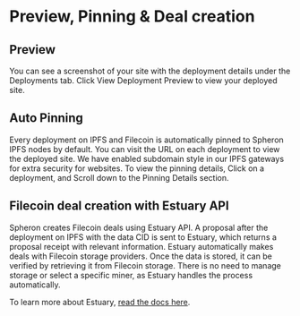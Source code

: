 
# Preview, Pinning & Deal creation

## Preview

You can see a screenshot of your site with the deployment details under the Deployments tab. Click View Deployment Preview to view your deployed site.

## Auto Pinning

Every deployment on IPFS and Filecoin is automatically pinned to Spheron IPFS nodes by default. You can visit the URL on each deployment to view the deployed site. We have enabled subdomain style in our IPFS gateways for extra security for websites. To view the pinning details, Click on a deployment, and Scroll down to the Pinning Details section.

## Filecoin deal creation with Estuary API

Spheron creates Filecoin deals using Estuary API. A proposal after the deployment on IPFS with the data CID is sent to Estuary, which returns a proposal receipt with relevant information. Estuary automatically makes deals with Filecoin storage providers. Once the data is stored, it can be verified by retrieving it from Filecoin storage. There is no need to manage storage or select a specific miner, as Estuary handles the process automatically.

To learn more about Estuary, [read the docs here](https://docs.estuary.tech/).
